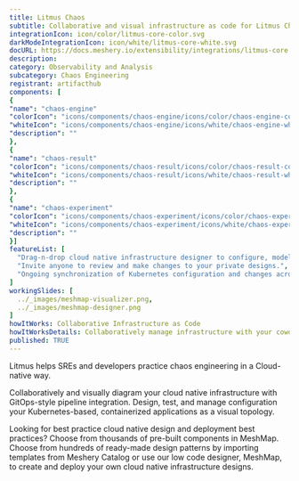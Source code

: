 ```yaml
---
title: Litmus Chaos
subtitle: Collaborative and visual infrastructure as code for Litmus Chaos
integrationIcon: icon/color/litmus-core-color.svg
darkModeIntegrationIcon: icon/white/litmus-core-white.svg
docURL: https://docs.meshery.io/extensibility/integrations/litmus-core
description: 
category: Observability and Analysis
subcategory: Chaos Engineering
registrant: artifacthub
components: [
{
"name": "chaos-engine"
"colorIcon": "icons/components/chaos-engine/icons/color/chaos-engine-color.svg"
"whiteIcon": "icons/components/chaos-engine/icons/white/chaos-engine-white.svg"
"description": ""
},
{
"name": "chaos-result"
"colorIcon": "icons/components/chaos-result/icons/color/chaos-result-color.svg"
"whiteIcon": "icons/components/chaos-result/icons/white/chaos-result-white.svg"
"description": ""
},
{
"name": "chaos-experiment"
"colorIcon": "icons/components/chaos-experiment/icons/color/chaos-experiment-color.svg"
"whiteIcon": "icons/components/chaos-experiment/icons/white/chaos-experiment-white.svg"
"description": ""
}]
featureList: [
  "Drag-n-drop cloud native infrastructure designer to configure, model, and deploy your workloads.",
  "Invite anyone to review and make changes to your private designs.",
  "Ongoing synchronization of Kubernetes configuration and changes across any number of clusters."
]
workingSlides: [
  ../_images/meshmap-visualizer.png,
  ../_images/meshmap-designer.png
]
howItWorks: Collaborative Infrastructure as Code
howItWorksDetails: Collaboratively manage infrastructure with your coworkers synchronously sharing the same designs.
published: TRUE
---
```

<p>
Litmus helps  SREs and developers practice chaos engineering in a Cloud-native way.
</p>
<p>
    Collaboratively and visually diagram your cloud native infrastructure with GitOps-style pipeline integration. Design, test, and manage configuration your Kubernetes-based, containerized applications as a visual topology.
</p>
<p>
    Looking for best practice cloud native design and deployment best practices? Choose from thousands of pre-built components in MeshMap. Choose from hundreds of ready-made design patterns by importing templates from Meshery Catalog or use our low code designer, MeshMap, to create and deploy your own cloud native infrastructure designs.
</p>
